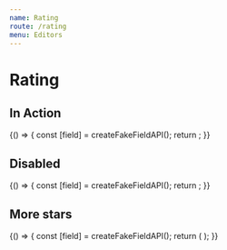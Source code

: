 ```yaml
---
name: Rating
route: /rating
menu: Editors
---
```


# Rating


## In Action

<Playground>
  {() => {
    const [field] = createFakeFieldAPI();
    return <RatingEditor field={field} isInitiallyDisabled={false} />;
  }}
</Playground>

## Disabled

<Playground>
  {() => {
    const [field] = createFakeFieldAPI();
    return <RatingEditor field={field} isInitiallyDisabled />;
  }}
</Playground>

## More stars

<Playground>
  {() => {
    const [field] = createFakeFieldAPI();
    return (
      <RatingEditor
        field={field}
        isInitiallyDisabled={false}
        parameters={{ instance: { stars: 20 } }}
      />
    );
  }}
</Playground>
